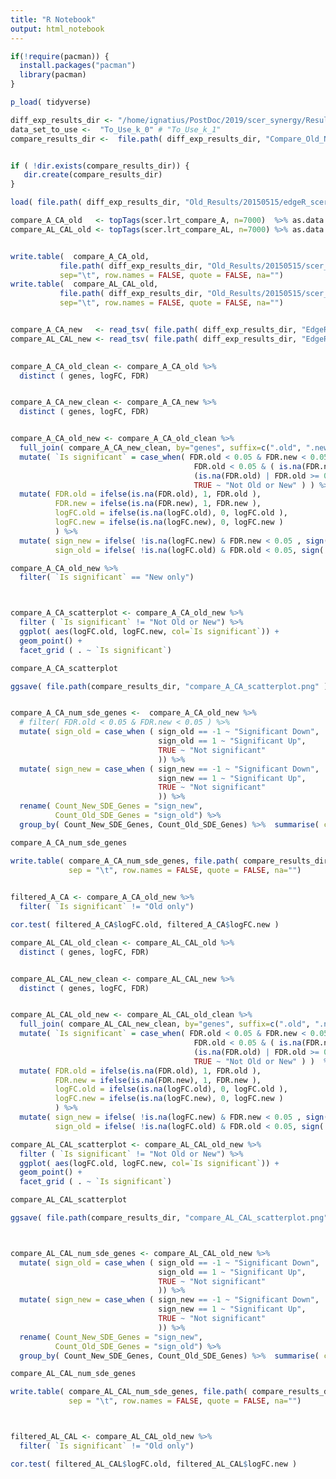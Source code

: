 ```yaml
---
title: "R Notebook"
output: html_notebook
---
```


```r
if(!require(pacman)) {
  install.packages("pacman")
  library(pacman)
}

p_load( tidyverse)
```

```r
diff_exp_results_dir <- "/home/ignatius/PostDoc/2019/scer_synergy/Results/Differential_Expression"
data_set_to_use <-  "To_Use_k_0" # "To_Use_k_1"
compare_results_dir <-  file.path( diff_exp_results_dir, "Compare_Old_New", data_set_to_use ) 


if ( !dir.exists(compare_results_dir)) {
   dir.create(compare_results_dir)
}


```

```r

load( file.path( diff_exp_results_dir, "Old_Results/20150515/edgeR_scer_compare.Rdata") )

compare_A_CA_old   <- topTags(scer.lrt_compare_A, n=7000)  %>% as.data.frame %>% arrange( desc(logFC) )
compare_AL_CAL_old <- topTags(scer.lrt_compare_AL, n=7000) %>% as.data.frame %>% arrange( desc(logFC) )


write.table(  compare_A_CA_old, 
           file.path( diff_exp_results_dir, "Old_Results/20150515/scer_compare_A_fc_p_values.tab" ),
           sep="\t", row.names = FALSE, quote = FALSE, na="")
write.table(  compare_AL_CAL_old, 
           file.path( diff_exp_results_dir, "Old_Results/20150515/scer_compare_AL_fc_p_values.tab" ),
           sep="\t", row.names = FALSE, quote = FALSE, na="")


compare_A_CA_new   <- read_tsv( file.path( diff_exp_results_dir, "EdgeR_RUVs_QL/scer", data_set_to_use, "Gene_Lists/compare_A.tab" )  )
compare_AL_CAL_new <- read_tsv( file.path( diff_exp_results_dir, "EdgeR_RUVs_QL/scer", data_set_to_use, "Gene_Lists/compare_AL.tab" )  )
 

```

```r
compare_A_CA_old_clean <- compare_A_CA_old %>%
  distinct ( genes, logFC, FDR)


compare_A_CA_new_clean <- compare_A_CA_new %>%
  distinct ( genes, logFC, FDR)


compare_A_CA_old_new <- compare_A_CA_old_clean %>%
  full_join( compare_A_CA_new_clean, by="genes", suffix=c(".old", ".new")) %>%
  mutate( `Is significant` = case_when( FDR.old < 0.05 & FDR.new < 0.05 ~ "Both Old and New",
                                         FDR.old < 0.05 & ( is.na(FDR.new ) | FDR.new >= 0.05  )  ~ "Old only",
                                         (is.na(FDR.old) | FDR.old >= 0.05  ) & FDR.new < 0.05 ~ "New only",
                                         TRUE ~ "Not Old or New" ) ) %>%
  mutate( FDR.old = ifelse(is.na(FDR.old), 1, FDR.old ),
          FDR.new = ifelse(is.na(FDR.new), 1, FDR.new ),
          logFC.old = ifelse(is.na(logFC.old), 0, logFC.old ),
          logFC.new = ifelse(is.na(logFC.new), 0, logFC.new )
          ) %>%
  mutate( sign_new = ifelse( !is.na(logFC.new) & FDR.new < 0.05 , sign( logFC.new), 0)  , 
          sign_old = ifelse( !is.na(logFC.old) & FDR.old < 0.05, sign( logFC.old), 0))

compare_A_CA_old_new %>%
  filter( `Is significant` == "New only")



compare_A_CA_scatterplot <- compare_A_CA_old_new %>%
  filter ( `Is significant` != "Not Old or New") %>%
  ggplot( aes(logFC.old, logFC.new, col=`Is significant`)) +
  geom_point() +
  facet_grid ( . ~ `Is significant`)

compare_A_CA_scatterplot

ggsave( file.path(compare_results_dir, "compare_A_CA_scatterplot.png" ), plot=compare_A_CA_scatterplot)


compare_A_CA_num_sde_genes <-  compare_A_CA_old_new %>% 
  # filter( FDR.old < 0.05 & FDR.new < 0.05 ) %>%
  mutate( sign_old = case_when ( sign_old == -1 ~ "Significant Down", 
                                 sign_old == 1 ~ "Significant Up", 
                                 TRUE ~ "Not significant"
                                 )) %>%
  mutate( sign_new = case_when ( sign_new == -1 ~ "Significant Down", 
                                 sign_new == 1 ~ "Significant Up", 
                                 TRUE ~ "Not significant"
                                 )) %>%
  rename( Count_New_SDE_Genes = "sign_new",
          Count_Old_SDE_Genes = "sign_old") %>%
  group_by( Count_New_SDE_Genes, Count_Old_SDE_Genes) %>%  summarise( counts =n())

compare_A_CA_num_sde_genes

write.table( compare_A_CA_num_sde_genes, file.path( compare_results_dir, "compare_A_CA_num_sde_genes.tsv" ),
             sep = "\t", row.names = FALSE, quote = FALSE, na="")

  
filtered_A_CA <- compare_A_CA_old_new %>%
  filter( `Is significant` != "Old only") 

cor.test( filtered_A_CA$logFC.old, filtered_A_CA$logFC.new )


```



```r
compare_AL_CAL_old_clean <- compare_AL_CAL_old %>%
  distinct ( genes, logFC, FDR)


compare_AL_CAL_new_clean <- compare_AL_CAL_new %>%
  distinct ( genes, logFC, FDR)


compare_AL_CAL_old_new <- compare_AL_CAL_old_clean %>%
  full_join( compare_AL_CAL_new_clean, by="genes", suffix=c(".old", ".new")) %>%
  mutate( `Is significant` = case_when( FDR.old < 0.05 & FDR.new < 0.05 ~ "Both Old and New",
                                         FDR.old < 0.05 & ( is.na(FDR.new ) | FDR.new >= 0.05  )  ~ "Old only",
                                         (is.na(FDR.old) | FDR.old >= 0.05  ) & FDR.new < 0.05 ~ "New only",
                                         TRUE ~ "Not Old or New" ) )  %>%
  mutate( FDR.old = ifelse(is.na(FDR.old), 1, FDR.old ),
          FDR.new = ifelse(is.na(FDR.new), 1, FDR.new ),
          logFC.old = ifelse(is.na(logFC.old), 0, logFC.old ),
          logFC.new = ifelse(is.na(logFC.new), 0, logFC.new )
          ) %>% 
  mutate( sign_new = ifelse( !is.na(logFC.new) & FDR.new < 0.05 , sign( logFC.new), 0)  , 
          sign_old = ifelse( !is.na(logFC.old) & FDR.old < 0.05, sign( logFC.old), 0))

compare_AL_CAL_scatterplot <- compare_AL_CAL_old_new %>%
  filter ( `Is significant` != "Not Old or New") %>%
  ggplot( aes(logFC.old, logFC.new, col=`Is significant`)) +
  geom_point() +
  facet_grid ( . ~ `Is significant`)

compare_AL_CAL_scatterplot

ggsave( file.path(compare_results_dir, "compare_AL_CAL_scatterplot.png" ), plot=compare_AL_CAL_scatterplot)



compare_AL_CAL_num_sde_genes <- compare_AL_CAL_old_new %>% 
  mutate( sign_old = case_when ( sign_old == -1 ~ "Significant Down", 
                                 sign_old == 1 ~ "Significant Up", 
                                 TRUE ~ "Not significant"
                                 )) %>%
  mutate( sign_new = case_when ( sign_new == -1 ~ "Significant Down", 
                                 sign_new == 1 ~ "Significant Up", 
                                 TRUE ~ "Not significant"
                                 )) %>%
  rename( Count_New_SDE_Genes = "sign_new",
          Count_Old_SDE_Genes = "sign_old") %>%
  group_by( Count_New_SDE_Genes, Count_Old_SDE_Genes) %>%  summarise( counts =n())

compare_AL_CAL_num_sde_genes

write.table( compare_AL_CAL_num_sde_genes, file.path( compare_results_dir, "compare_AL_CAL_num_sde_genes.tsv" ),
             sep = "\t", row.names = FALSE, quote = FALSE, na="")



filtered_AL_CAL <- compare_AL_CAL_old_new %>%
  filter( `Is significant` != "Old only") 

cor.test( filtered_AL_CAL$logFC.old, filtered_AL_CAL$logFC.new )


```
